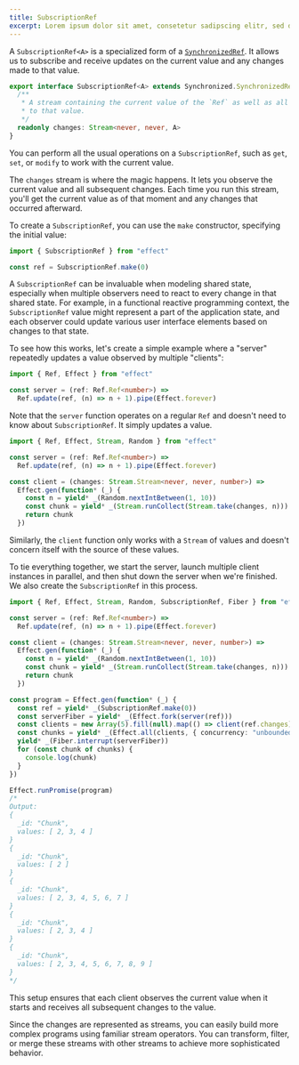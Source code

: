 ```yaml
---
title: SubscriptionRef
excerpt: Lorem ipsum dolor sit amet, consetetur sadipscing elitr, sed diam nonumy eirmod tempor invidunt ut labore.
---
```


A `SubscriptionRef<A>` is a specialized form of a [`SynchronizedRef`](../state-management/synchronizedref). It allows us to subscribe and receive updates on the current value and any changes made to that value.

```ts
export interface SubscriptionRef<A> extends Synchronized.SynchronizedRef<A> {
  /**
   * A stream containing the current value of the `Ref` as well as all changes
   * to that value.
   */
  readonly changes: Stream<never, never, A>
}
```

You can perform all the usual operations on a `SubscriptionRef`, such as `get`, `set`, or `modify` to work with the current value.

The `changes` stream is where the magic happens. It lets you observe the current value and all subsequent changes. Each time you run this stream, you'll get the current value as of that moment and any changes that occurred afterward.

To create a `SubscriptionRef`, you can use the `make` constructor, specifying the initial value:

```ts twoslash
import { SubscriptionRef } from "effect"

const ref = SubscriptionRef.make(0)
```

A `SubscriptionRef` can be invaluable when modeling shared state, especially when multiple observers need to react to every change in that shared state. For example, in a functional reactive programming context, the `SubscriptionRef` value might represent a part of the application state, and each observer could update various user interface elements based on changes to that state.

To see how this works, let's create a simple example where a "server" repeatedly updates a value observed by multiple "clients":

```ts twoslash
import { Ref, Effect } from "effect"

const server = (ref: Ref.Ref<number>) =>
  Ref.update(ref, (n) => n + 1).pipe(Effect.forever)
```

Note that the `server` function operates on a regular `Ref` and doesn't need to know about `SubscriptionRef`. It simply updates a value.

```ts twoslash
import { Ref, Effect, Stream, Random } from "effect"

const server = (ref: Ref.Ref<number>) =>
  Ref.update(ref, (n) => n + 1).pipe(Effect.forever)

const client = (changes: Stream.Stream<never, never, number>) =>
  Effect.gen(function* (_) {
    const n = yield* _(Random.nextIntBetween(1, 10))
    const chunk = yield* _(Stream.runCollect(Stream.take(changes, n)))
    return chunk
  })
```

Similarly, the `client` function only works with a `Stream` of values and doesn't concern itself with the source of these values.

To tie everything together, we start the server, launch multiple client instances in parallel, and then shut down the server when we're finished. We also create the `SubscriptionRef` in this process.

```ts twoslash
import { Ref, Effect, Stream, Random, SubscriptionRef, Fiber } from "effect"

const server = (ref: Ref.Ref<number>) =>
  Ref.update(ref, (n) => n + 1).pipe(Effect.forever)

const client = (changes: Stream.Stream<never, never, number>) =>
  Effect.gen(function* (_) {
    const n = yield* _(Random.nextIntBetween(1, 10))
    const chunk = yield* _(Stream.runCollect(Stream.take(changes, n)))
    return chunk
  })

const program = Effect.gen(function* (_) {
  const ref = yield* _(SubscriptionRef.make(0))
  const serverFiber = yield* _(Effect.fork(server(ref)))
  const clients = new Array(5).fill(null).map(() => client(ref.changes))
  const chunks = yield* _(Effect.all(clients, { concurrency: "unbounded" }))
  yield* _(Fiber.interrupt(serverFiber))
  for (const chunk of chunks) {
    console.log(chunk)
  }
})

Effect.runPromise(program)
/*
Output:
{
  _id: "Chunk",
  values: [ 2, 3, 4 ]
}
{
  _id: "Chunk",
  values: [ 2 ]
}
{
  _id: "Chunk",
  values: [ 2, 3, 4, 5, 6, 7 ]
}
{
  _id: "Chunk",
  values: [ 2, 3, 4 ]
}
{
  _id: "Chunk",
  values: [ 2, 3, 4, 5, 6, 7, 8, 9 ]
}
*/
```

This setup ensures that each client observes the current value when it starts and receives all subsequent changes to the value.

Since the changes are represented as streams, you can easily build more complex programs using familiar stream operators. You can transform, filter, or merge these streams with other streams to achieve more sophisticated behavior.
